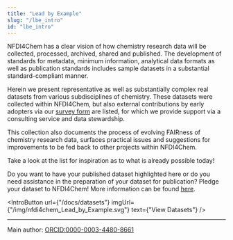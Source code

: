 ```yaml
---
title: "Lead by Example"
slug: "/lbe_intro"
id: "lbe_intro"
---
```



NFDI4Chem has a clear vision of how chemistry research data will be collected, processed, archived, shared and published. The development of standards for metadata, minimum information, analytical data formats as well as publication standards includes sample datasets in a substantial standard-compliant manner.

Herein we present representative as well as substantially complex real datasets from various subdisciplines of chemistry. These datasets were collected within NFDI4Chem, but also external contributions by early adopters via our [survey form](https://docs.google.com/forms/d/e/1FAIpQLSdd_4oNSM0Q4epJwxNU5zthL_0JroGSYl4ILMLR0G1Xo9YbRw/viewform) are listed, for which we provide support via a consulting service and data stewardship. 

This collection also documents the process of evolving FAIRness of chemistry research data, surfaces practical issues and suggestions for improvements to be fed back to other projects within NFDI4Chem.

Take a look at the list for inspiration as to what is already possible today!

Do you want to have your published dataset highlighted here or do you need assistance in the preparation of your dataset for publication? Pledge your dataset to NFDI4Chem! More information can be found [here](https://www.nfdi4chem.de/index.php/2022/12/15/data-pledge/).

<IntroButton url={"/docs/datasets"} imgUrl={"/img/nfdi4chem_Lead_by_Example.svg"} text={"View Datasets"} />

----
Main author: [ORCID:0000-0003-4480-8661](https://orcid.org/0000-0003-4480-8661)
